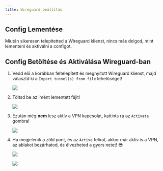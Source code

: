```yaml
---
title: Wireguard beállítás
---
```



## Config Lementése

Miután sikeresen telepítetted a Wireguard klienst, nincs más dolgod, mint lementeni és aktiválni a configot.

## Config Betöltése és Aktiválása Wireguard-ban

<Steps>

1. Vedd elő a korábban feltelepített és megnyitott Wireguard klienst, majd választd ki a `Import tunnel(s) from file` lehetőséget!

	![](/assets/wg1.png)

2. Töltsd be az imént lementett fájlt!

	![](/assets/wg-import.png)

3. Ezután még **nem** lesz aktív a VPN kapcsolat, kattints rá az `Activate` gombra!

	![](/assets/wg2.png)

4. Ha megjelenik a zöld pont, és az `Active` felirat, akkor már aktív is a VPN, az ablakot bezárhatod, és élvezheted a gyors netet! 😎

	![](/assets/wg3.png)

	![](/assets/wg4.png)

</Steps>
